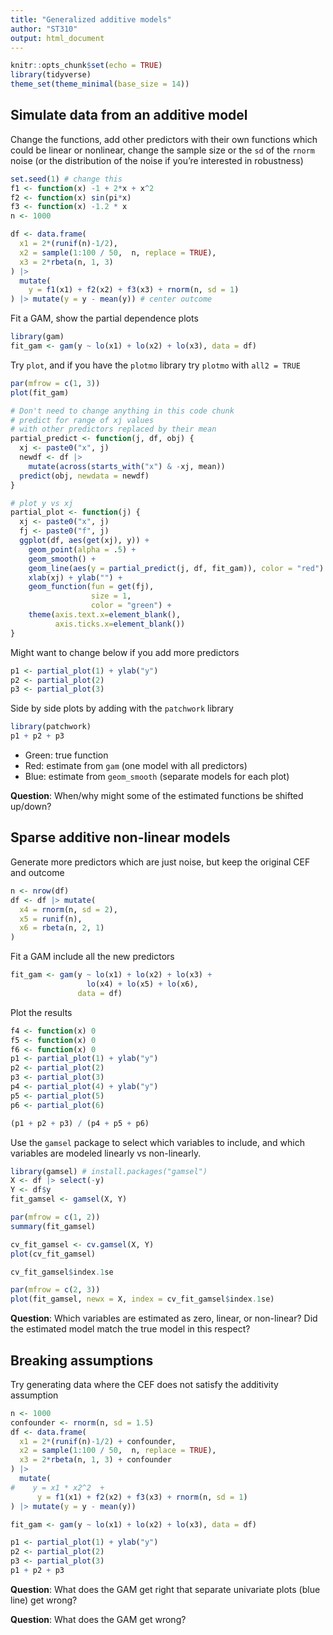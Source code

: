 ```yaml
---
title: "Generalized additive models"
author: "ST310"
output: html_document
---
```


```r
knitr::opts_chunk$set(echo = TRUE)
library(tidyverse)
theme_set(theme_minimal(base_size = 14))
```

## Simulate data from an additive model

Change the functions, add other predictors with their own functions which could be linear or nonlinear, change the sample size or the `sd` of the `rnorm` noise (or the distribution of the noise if you're interested in robustness)

```r
set.seed(1) # change this
f1 <- function(x) -1 + 2*x + x^2 
f2 <- function(x) sin(pi*x) 
f3 <- function(x) -1.2 * x
n <- 1000

df <- data.frame(
  x1 = 2*(runif(n)-1/2),
  x2 = sample(1:100 / 50,  n, replace = TRUE),
  x3 = 2*rbeta(n, 1, 3)
) |> 
  mutate(
    y = f1(x1) + f2(x2) + f3(x3) + rnorm(n, sd = 1)
) |> mutate(y = y - mean(y)) # center outcome
```


Fit a GAM, show the partial dependence plots

```r
library(gam)
fit_gam <- gam(y ~ lo(x1) + lo(x2) + lo(x3), data = df)
```

Try `plot`, and if you have the `plotmo` library try `plotmo` with `all2 = TRUE`

```r
par(mfrow = c(1, 3))
plot(fit_gam)
```


```r
# Don't need to change anything in this code chunk
# predict for range of xj values
# with other predictors replaced by their mean
partial_predict <- function(j, df, obj) {
  xj <- paste0("x", j)
  newdf <- df |> 
    mutate(across(starts_with("x") & -xj, mean))
  predict(obj, newdata = newdf)
}

# plot y vs xj
partial_plot <- function(j) {
  xj <- paste0("x", j)
  fj <- paste0("f", j)
  ggplot(df, aes(get(xj), y)) +
    geom_point(alpha = .5) +
    geom_smooth() +
    geom_line(aes(y = partial_predict(j, df, fit_gam)), color = "red") + 
    xlab(xj) + ylab("") +
    geom_function(fun = get(fj),
                  size = 1,
                  color = "green") +
    theme(axis.text.x=element_blank(),
          axis.ticks.x=element_blank())
}
```

Might want to change below if you add more predictors

```r
p1 <- partial_plot(1) + ylab("y")
p2 <- partial_plot(2)
p3 <- partial_plot(3)
```

Side by side plots by adding with the `patchwork` library

```r
library(patchwork)
p1 + p2 + p3
```

- Green: true function
- Red: estimate from `gam` (one model with all predictors)
- Blue: estimate from `geom_smooth` (separate models for each plot)

**Question**: When/why might some of the estimated functions be shifted up/down?



## Sparse additive non-linear models

Generate more predictors which are just noise, but keep the original CEF and outcome

```r
n <- nrow(df)
df <- df |> mutate(
  x4 = rnorm(n, sd = 2),
  x5 = runif(n),
  x6 = rbeta(n, 2, 1)
) 
```

Fit a GAM include all the new predictors

```r
fit_gam <- gam(y ~ lo(x1) + lo(x2) + lo(x3) +
                 lo(x4) + lo(x5) + lo(x6),
               data = df)
```

Plot the results

```r
f4 <- function(x) 0
f5 <- function(x) 0 
f6 <- function(x) 0 
p1 <- partial_plot(1) + ylab("y") 
p2 <- partial_plot(2)
p3 <- partial_plot(3)
p4 <- partial_plot(4) + ylab("y")
p5 <- partial_plot(5)
p6 <- partial_plot(6)
```

```r
(p1 + p2 + p3) / (p4 + p5 + p6)
```

Use the `gamsel` package to select which variables to include, and which variables are modeled linearly vs non-linearly.

```r
library(gamsel) # install.packages("gamsel")
X <- df |> select(-y)
Y <- df$y
fit_gamsel <- gamsel(X, Y)
```


```r
par(mfrow = c(1, 2))
summary(fit_gamsel)
```


```r
cv_fit_gamsel <- cv.gamsel(X, Y)
plot(cv_fit_gamsel)
```


```r
cv_fit_gamsel$index.1se
```

```r
par(mfrow = c(2, 3))
plot(fit_gamsel, newx = X, index = cv_fit_gamsel$index.1se)
```

**Question**: Which variables are estimated as zero, linear, or non-linear? Did the estimated model match the true model in this respect?



## Breaking assumptions

Try generating data where the CEF does not satisfy the additivity assumption

```r
n <- 1000
confounder <- rnorm(n, sd = 1.5)
df <- data.frame(
  x1 = 2*(runif(n)-1/2) + confounder,
  x2 = sample(1:100 / 50,  n, replace = TRUE),
  x3 = 2*rbeta(n, 1, 3) + confounder
) |> 
  mutate(
#    y = x1 * x2^2  + 
      y = f1(x1) + f2(x2) + f3(x3) + rnorm(n, sd = 1)
) |> mutate(y = y - mean(y))

fit_gam <- gam(y ~ lo(x1) + lo(x2) + lo(x3), data = df)

p1 <- partial_plot(1) + ylab("y")
p2 <- partial_plot(2)
p3 <- partial_plot(3)
p1 + p2 + p3
```


**Question**: What does the GAM get right that separate univariate plots (blue line) get wrong?



**Question**: What does the GAM get wrong?


